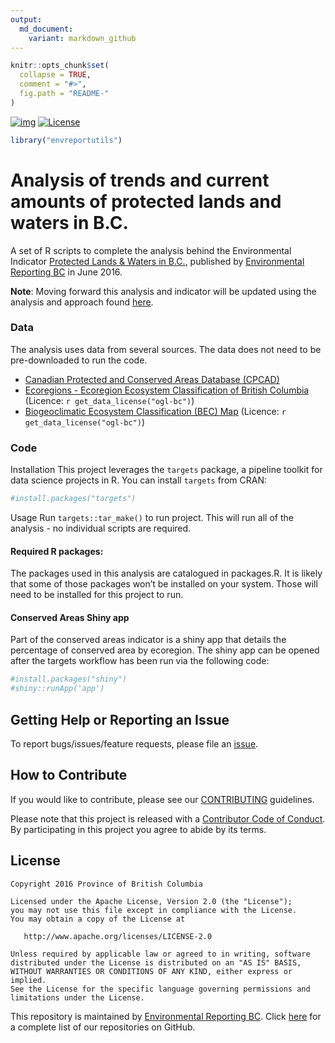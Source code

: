```yaml
---
output:
  md_document:
    variant: markdown_github
---
```


<!-- README.md is generated from README.Rmd. Please edit that file -->

```r
knitr::opts_chunk$set(
  collapse = TRUE,
  comment = "#>",
  fig.path = "README-"
)
```

[![img](https://img.shields.io/badge/Lifecycle-Maturing-007EC6)](https://github.com/bcgov/repomountie/blob/master/doc/lifecycle-badges.md)
[![License](https://img.shields.io/badge/License-Apache%202.0-blue.svg)](https://opensource.org/licenses/Apache-2.0) 


```r
library("envreportutils")
```


# Analysis of trends and current amounts of protected lands and waters in B.C.

A set of R scripts to complete the analysis behind the Environmental Indicator [Protected Lands & Waters in B.C.](http://www.env.gov.bc.ca/soe/indicators/land/protected-lands-and-waters.html), published by [Environmental Reporting BC](http://www2.gov.bc.ca/gov/content?id=FF80E0B985F245CEA62808414D78C41B) in June 2016.

**Note**: Moving forward this analysis and indicator will be updated using the analysis and approach found [here](https://github.com/bcgov/land-designations-indicator).


### Data

The analysis uses data from several sources. The data does not need to be pre-downloaded to run the code. 

-   [Canadian Protected and Conserved Areas Database         (CPCAD)](https://www.canada.ca/en/environment-climate-change/services/national-wildlife-areas/protected-conserved-areas-database.html)
-   [Ecoregions - Ecoregion Ecosystem Classification of British
    Columbia](https://catalogue.data.gov.bc.ca/dataset/d00389e0-66da-4895-bd56-39a0dd64aa78) (Licence: `r get_data_license("ogl-bc")`)
-   [Biogeoclimatic Ecosystem Classification (BEC)
    Map](https://catalogue.data.gov.bc.ca/dataset/f358a53b-ffde-4830-a325-a5a03ff672c3) (Licence: `r get_data_license("ogl-bc")`)
    
### Code

Installation
This project leverages the `targets` package, a pipeline toolkit for data science projects in R. You can install `targets` from CRAN:

```r
#install.packages("targets")
```

Usage
Run `targets::tar_make()` to run project. This will run all of the analysis - no individual scripts are required. 

#### Required R packages:

The packages used in this analysis are catalogued in packages.R. It is likely that some of those packages won't be installed on your system. Those will need to be installed for this project to run.

#### Conserved Areas Shiny app

Part of the conserved areas indicator is a shiny app that details the percentage of conserved area by ecoregion. The shiny app can be opened after the targets workflow has been run via the following code: 
```r
#install.packages("shiny")
#shiny::runApp('app')
```


## Getting Help or Reporting an Issue

To report bugs/issues/feature requests, please file an [issue](https://github.com/bcgov/bc_population_indicator/issues/).

## How to Contribute

If you would like to contribute, please see our [CONTRIBUTING](CONTRIBUTING.md) guidelines.

Please note that this project is released with a [Contributor Code of Conduct](CODE_OF_CONDUCT.md). By participating in this project you agree to abide by its terms.

## License

    Copyright 2016 Province of British Columbia

    Licensed under the Apache License, Version 2.0 (the "License");
    you may not use this file except in compliance with the License.
    You may obtain a copy of the License at 

       http://www.apache.org/licenses/LICENSE-2.0

    Unless required by applicable law or agreed to in writing, software
    distributed under the License is distributed on an "AS IS" BASIS,
    WITHOUT WARRANTIES OR CONDITIONS OF ANY KIND, either express or implied.
    See the License for the specific language governing permissions and
    limitations under the License.
    
This repository is maintained by [Environmental Reporting BC](http://www2.gov.bc.ca/gov/content?id=FF80E0B985F245CEA62808414D78C41B). Click [here](https://github.com/bcgov/EnvReportBC) for a complete list of our repositories on GitHub.

